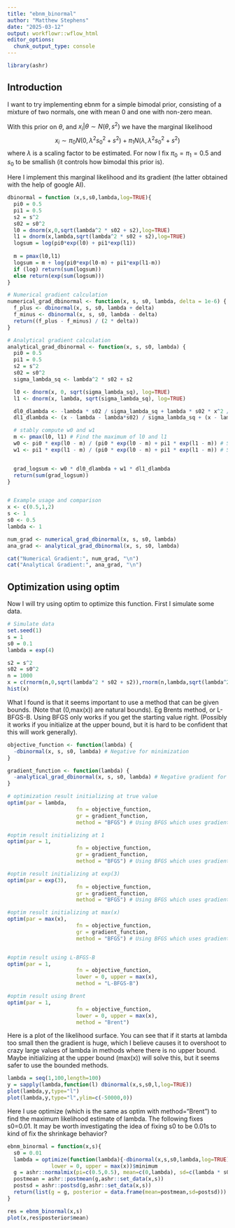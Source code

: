 ```yaml
---
title: "ebnm_binormal"
author: "Matthew Stephens"
date: "2025-03-12"
output: workflowr::wflow_html
editor_options:
  chunk_output_type: console
---
```


```r
library(ashr)
```

## Introduction

I want to try implementing ebnm for
a simple bimodal prior, consisting of a mixture of
two normals, one with mean 0 and one with non-zero mean.

With this prior on $\theta$, and $x_i | \theta \sim N(\theta,s^2)$ we have the marginal likelihood
$$x_i \sim \pi_0 N(0,\lambda^2 s_0^2+s^2) + \pi_1 N(\lambda, \lambda^2 s_0^2+s^2)$$
where $\lambda$ is a scaling factor to be estimated. For now I fix
$\pi_0=\pi_1=0.5$ and $s_0$ to be smallish (it controls how bimodal this prior is).

Here I implement this marginal likelihood and its gradient (the latter obtained with the help of google AI).
```r
dbinormal = function (x,s,s0,lambda,log=TRUE){
  pi0 = 0.5
  pi1 = 0.5
  s2 = s^2
  s02 = s0^2
  l0 = dnorm(x,0,sqrt(lambda^2 * s02 + s2),log=TRUE)
  l1 = dnorm(x,lambda,sqrt(lambda^2 * s02 + s2),log=TRUE)
  logsum = log(pi0*exp(l0) + pi1*exp(l1))
 
  m = pmax(l0,l1)
  logsum = m + log(pi0*exp(l0-m) + pi1*exp(l1-m))
  if (log) return(sum(logsum))
  else return(exp(sum(logsum)))
}

# Numerical gradient calculation
numerical_grad_dbinormal <- function(x, s, s0, lambda, delta = 1e-6) {
  f_plus <- dbinormal(x, s, s0, lambda + delta)
  f_minus <- dbinormal(x, s, s0, lambda - delta)
  return((f_plus - f_minus) / (2 * delta))
}

# Analytical gradient calculation
analytical_grad_dbinormal <- function(x, s, s0, lambda) {
  pi0 = 0.5
  pi1 = 0.5
  s2 = s^2
  s02 = s0^2
  sigma_lambda_sq <- lambda^2 * s02 + s2

  l0 <- dnorm(x, 0, sqrt(sigma_lambda_sq), log=TRUE)
  l1 <- dnorm(x, lambda, sqrt(sigma_lambda_sq), log=TRUE)

  dl0_dlambda <- -lambda * s02 / sigma_lambda_sq + lambda * s02 * x^2 / (sigma_lambda_sq^2)
  dl1_dlambda <- (x - lambda - lambda*s02) / sigma_lambda_sq + (x - lambda)^2 * lambda * s02 / (sigma_lambda_sq)^2

  # stably compute w0 and w1
  m <- pmax(l0, l1) # Find the maximum of l0 and l1
  w0 <- pi0 * exp(l0 - m) / (pi0 * exp(l0 - m) + pi1 * exp(l1 - m)) # Stable w0
  w1 <- pi1 * exp(l1 - m) / (pi0 * exp(l0 - m) + pi1 * exp(l1 - m)) # Stable w1


  grad_logsum <- w0 * dl0_dlambda + w1 * dl1_dlambda
  return(sum(grad_logsum)) 
}


# Example usage and comparison
x <- c(0.5,1,2)
s <- 1
s0 <- 0.5
lambda <- 1

num_grad <- numerical_grad_dbinormal(x, s, s0, lambda)
ana_grad <- analytical_grad_dbinormal(x, s, s0, lambda)

cat("Numerical Gradient:", num_grad, "\n")
cat("Analytical Gradient:", ana_grad, "\n")
```

## Optimization using optim

Now I will try using optim to optimize this function.
First I simulate some data.
```r
# Simulate data
set.seed(1)
s = 1
s0 = 0.1
lambda = exp(4)

s2 = s^2
s02 = s0^2
n = 1000
x = c(rnorm(n,0,sqrt(lambda^2 * s02 + s2)),rnorm(n,lambda,sqrt(lambda^2 * s02 + s2)))
hist(x)
```

What I found is that it seems important to use a method that can be given bounds. (Note that (0,max(x)) are natural bounds). Eg Brents method, or L-BFGS-B. Using BFGS only works if you get the starting value right. (Possibly
it works if you initialize at the upper bound, but it is hard to be confident that this will work generally).
```r
objective_function <- function(lambda) {
  -dbinormal(x, s, s0, lambda) # Negative for minimization
}

gradient_function <- function(lambda) {
  -analytical_grad_dbinormal(x, s, s0, lambda) # Negative gradient for minimization
}

# optimization result initializing at true value
optim(par = lambda,
                      fn = objective_function,
                      gr = gradient_function,
                      method = "BFGS") # Using BFGS which uses gradient

#optim result initializing at 1
optim(par = 1,
                      fn = objective_function,
                      gr = gradient_function,
                      method = "BFGS") # Using BFGS which uses gradient

#optim result initializing at exp(3)
optim(par = exp(3),
                      fn = objective_function,
                      gr = gradient_function,
                      method = "BFGS") # Using BFGS which uses gradient

#optim result initializing at max(x)
optim(par = max(x),
                      fn = objective_function,
                      gr = gradient_function,
                      method = "BFGS") # Using BFGS which uses gradient


#optim result using L-BFGS-B
optim(par = 1,
                      fn = objective_function,
                      lower = 0, upper = max(x),
                      method = "L-BFGS-B") 

#optim result using Brent
optim(par = 1,
                      fn = objective_function,
                      lower = 0, upper = max(x),
                      method = "Brent") 

```

Here is a plot of the likelihood surface. You can see that if it starts
at lambda too small then the gradient is huge, which I believe causes it to overshoot to crazy large values of lambda in methods where there is no upper bound. Maybe initializing at the upper bound (max(x)) will solve this, but it seems safer to use the bounded methods.
```r
lambda = seq(1,100,length=100)
y = sapply(lambda,function(l) dbinormal(x,s,s0,l,log=TRUE))
plot(lambda,y,type="l")
plot(lambda,y,type="l",ylim=c(-50000,0))
```


Here I use optimize (which is the same as optim with method="Brent") to find the maximum likelihood estimate of lambda.
The following fixes s0=0.01. It may be worth investigating the idea of fixing s0 to be 0.01s to kind of fix the shrinkage behavior?

```r
ebnm_binormal = function(x,s){
  s0 = 0.01
  lambda = optimize(function(lambda){-dbinormal(x,s,s0,lambda,log=TRUE)},
              lower = 0, upper = max(x))$minimum
  g = ashr::normalmix(pi=c(0.5,0.5), mean=c(0,lambda), sd=c(lambda * s0,lambda * s0))
  postmean = ashr::postmean(g,ashr::set_data(x,s))
  postsd = ashr::postsd(g,ashr::set_data(x,s))
  return(list(g = g, posterior = data.frame(mean=postmean,sd=postsd)))
}

res = ebnm_binormal(x,s)
plot(x,res$posterior$mean)
```




